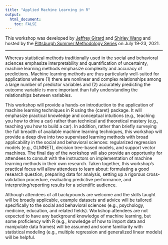 ```yaml
---
title: "Applied Machine Learning in R"
output: 
  html_document:
    toc: FALSE
---
```


This workshop was developed by [Jeffrey Girard](https://github.com/jmgirard) and [Shirley Wang](https://github.com/ShirleyBWang) and hosted by the [Pittsburgh Summer Methodology Series](https://www.pittmethods.com) on July 19-23, 2021.

---

Whereas statistical methods traditionally used in the social and behavioral sciences emphasize interpretability and quantification of uncertainty, machine learning methods emphasize complexity and accuracy of predictions. Machine learning methods are thus particularly well-suited for applications where (1) there are nonlinear and complex relationships among a large number of predictor variables and (2) accurately predicting the outcome variable is more important than fully understanding the relationships between variables.

This workshop will provide a hands-on introduction to the application of machine learning techniques in R using the {caret} package. It will emphasize practical knowledge and conceptual intuitions (e.g., teaching you how to drive a car) rather than technical and theoretical mastery (e.g., teaching you how to build a car). In addition, rather than briefly surveying the full breadth of available machine learning techniques, this workshop will provide a deep dive into two supervised learning methods with broad applicability in the social and behavioral sciences: regularized regression models (e.g., GLMNET), decision tree-based models, and support vector machines. The final day of the workshop will also provide an opportunity for attendees to consult with the instructors on implementation of machine learning methods in their own research. Taken together, this workshop’s practical focus will allow attendees to learn about: formulating a good research question, preparing data for analysis, setting up a rigorous cross-validation procedure, evaluating predictive performance, and interpreting/reporting results for a scientific audience.

Although attendees of all backgrounds are welcome and the skills taught will be broadly applicable, example datasets and advice will be tailored specifically to the social and behavioral sciences (e.g., psychology, medicine, education, and related fields). Workshop attendees are not expected to have any background knowledge of machine learning, but some proficiency with R (e.g., knowledge of how to import data and manipulate data frames) will be assumed and some familiarity with statistical modeling (e.g., multiple regression and generalized linear models) will be helpful.
